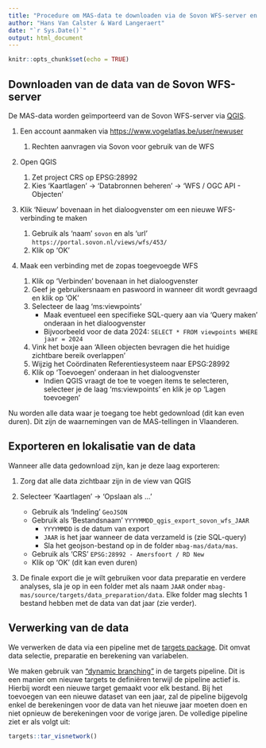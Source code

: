 ```yaml
---
title: "Procedure om MAS-data te downloaden via de Sovon WFS-server en verwerking via targets pipeline"
author: "Hans Van Calster & Ward Langeraert"
date: "`r Sys.Date()`"
output: html_document
---
```


```r
knitr::opts_chunk$set(echo = TRUE)
```

## Downloaden van de data van de Sovon WFS-server

De MAS-data worden geïmporteerd van de Sovon WFS-server via [QGIS](https://qgis.org/).

1.  Een account aanmaken via <https://www.vogelatlas.be/user/newuser>

    1.  Rechten aanvragen via Sovon voor gebruik van de WFS

2.  Open QGIS

    1.  Zet project CRS op EPSG:28992
    2.  Kies 'Kaartlagen' $\rightarrow$ 'Databronnen beheren' $\rightarrow$ 'WFS / OGC API - Objecten'

3.  Klik 'Nieuw' bovenaan in het dialoogvenster om een nieuwe WFS-verbinding te maken

    1.  Gebruik als 'naam' `sovon` en als 'url' `https://portal.sovon.nl/views/wfs/453/`
    2.  Klik op 'OK'

4.  Maak een verbinding met de zopas toegevoegde WFS

    1.  Klik op 'Verbinden' bovenaan in het dialoogvenster
    2.  Geef je gebruikersnaam en paswoord in wanneer dit wordt gevraagd en klik op 'OK'
    3.  Selecteer de laag 'ms:viewpoints'
        -   Maak eventueel een specifieke SQL-query aan via 'Query maken' onderaan in het dialoogvenster
        -   Bijvoorbeeld voor de data 2024: `SELECT * FROM viewpoints WHERE jaar = 2024`
    4.  Vink het boxje aan 'Alleen objecten bevragen die het huidige zichtbare bereik overlappen'
    5.  Wijzig het Coördinaten Referentiesysteem naar EPSG:28992
    6.  Klik op 'Toevoegen' onderaan in het dialoogvenster
        -   Indien QGIS vraagt de toe te voegen items te selecteren, selecteer je de laag 'ms:viewpoints' en klik je op 'Lagen toevoegen'

Nu worden alle data waar je toegang toe hebt gedownload (dit kan even duren).
Dit zijn de waarnemingen van de MAS-tellingen in Vlaanderen.

## Exporteren en lokalisatie van de data

Wanneer alle data gedownload zijn, kan je deze laag exporteren:

1.  Zorg dat alle data zichtbaar zijn in de view van QGIS

2.  Selecteer 'Kaartlagen' $\rightarrow$ 'Opslaan als ...'

    -   Gebruik als 'Indeling' `GeoJSON`
    -   Gebruik als 'Bestandsnaam' `YYYYMMDD_qgis_export_sovon_wfs_JAAR`
        -   `YYYYMMDD` is de datum van export
        -   `JAAR` is het jaar wanneer de data verzameld is (zie SQL-query)
        -   Sla het geojson-bestand op in de folder `mbag-mas/data/mas`.
    -   Gebruik als 'CRS' `EPSG:28992 - Amersfoort / RD New`
    -   Klik op 'OK' (dit kan even duren)

3.  De finale export die je wilt gebruiken voor data preparatie en verdere analyses, sla je op in een folder met als naam `JAAR` onder `mbag-mas/source/targets/data_preparation/data`.
    Elke folder mag slechts 1 bestand hebben met de data van dat jaar (zie verder).

## Verwerking van de data 

We verwerken de data via een pipeline met de [targets package](https://books.ropensci.org/targets/).
Dit omvat data selectie, preparatie en berekening van variabelen.

We maken gebruik van ["dynamic branching"](https://books.ropensci.org/targets/dynamic.html) in de targets pipeline.
Dit is een manier om nieuwe targets te definiëren terwijl de pipeline actief is.
Hierbij wordt een nieuwe target gemaakt voor elk bestand.
Bij het toevoegen van een nieuwe dataset van een jaar, zal de pipeline bijgevolg enkel de berekeningen voor de data van het nieuwe jaar moeten doen en niet opnieuw de berekeningen voor de vorige jaren.
De volledige pipeline ziet er als volgt uit:

```r
targets::tar_visnetwork()
```

